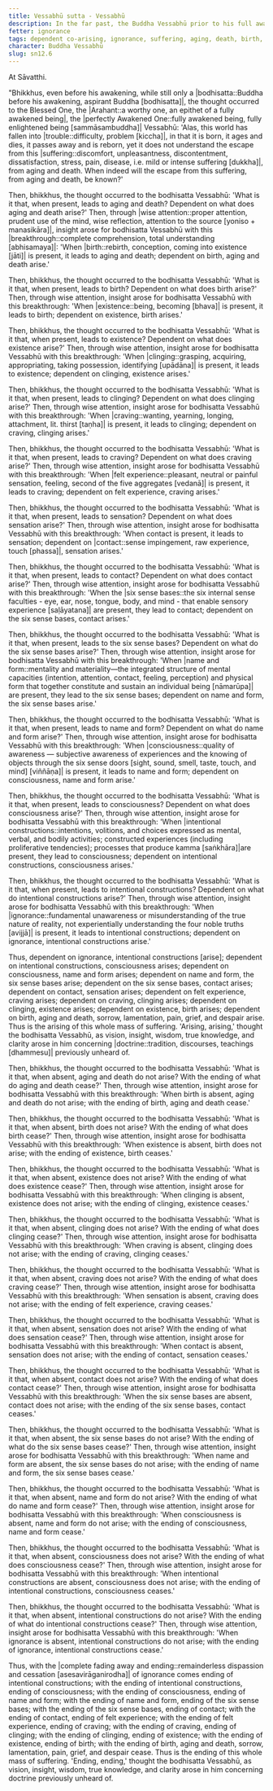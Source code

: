 ```yaml
---
title: Vessabhū sutta - Vessabhū
description: In the far past, the Buddha Vessabhū prior to his full awakening reflects on how the world has fallen into trouble and discovers the escape from suffering through wise attention and insight into dependent co-arising.
fetter: ignorance
tags: dependent co-arising, ignorance, suffering, aging, death, birth, existence, clinging, craving, sensation, feeling, contact, six sense bases, name and form, consciousness, intentional constructions, sn, sn12-21, sn12
character: Buddha Vessabhū
slug: sn12.6
---
```


At Sāvatthi.

"Bhikkhus, even before his awakening, while still only a |bodhisatta::Buddha before his awakening, aspirant Buddha [bodhisatta]|, the thought occurred to the Blessed One, the |Arahant::a worthy one, an epithet of a fully awakened being|, the |perfectly Awakened One::fully awakened being, fully enlightened being [sammāsambuddha]| Vessabhū: 'Alas, this world has fallen into |trouble::difficulty, problem [kiccha]|, in that it is born, it ages and dies, it passes away and is reborn, yet it does not understand the escape from this |suffering::discomfort, unpleasantness, discontentment, dissatisfaction, stress, pain, disease, i.e. mild or intense suffering [dukkha]|, from aging and death. When indeed will the escape from this suffering, from aging and death, be known?'

Then, bhikkhus, the thought occurred to the bodhisatta Vessabhū: 'What is it that, when present, leads to aging and death? Dependent on what does aging and death arise?' Then, through |wise attention::proper attention, prudent use of the mind, wise reflection, attention to the source [yoniso + manasikāra]|, insight arose for bodhisatta Vessabhū with this |breakthrough::complete comprehension, total understanding [abhisamaya]|: 'When |birth::rebirth, conception, coming into existence [jāti]| is present, it leads to aging and death; dependent on birth, aging and death arise.'

Then, bhikkhus, the thought occurred to the bodhisatta Vessabhū: 'What is it that, when present, leads to birth? Dependent on what does birth arise?' Then, through wise attention, insight arose for bodhisatta Vessabhū with this breakthrough: 'When |existence::being, becoming [bhava]| is present, it leads to birth; dependent on existence, birth arises.'

Then, bhikkhus, the thought occurred to the bodhisatta Vessabhū: 'What is it that, when present, leads to existence? Dependent on what does existence arise?' Then, through wise attention, insight arose for bodhisatta Vessabhū with this breakthrough: 'When |clinging::grasping, acquiring, appropriating, taking possession, identifying [upādāna]| is present, it leads to existence; dependent on clinging, existence arises.'

Then, bhikkhus, the thought occurred to the bodhisatta Vessabhū: 'What is it that, when present, leads to clinging? Dependent on what does clinging arise?' Then, through wise attention, insight arose for bodhisatta Vessabhū with this breakthrough: 'When |craving::wanting, yearning, longing, attachment, lit. thirst [taṇha]| is present, it leads to clinging; dependent on craving, clinging arises.'

Then, bhikkhus, the thought occurred to the bodhisatta Vessabhū: 'What is it that, when present, leads to craving? Dependent on what does craving arise?' Then, through wise attention, insight arose for bodhisatta Vessabhū with this breakthrough: 'When |felt experience::pleasant, neutral or painful sensation, feeling, second of the five aggregates [vedanā]| is present, it leads to craving; dependent on felt experience, craving arises.'

Then, bhikkhus, the thought occurred to the bodhisatta Vessabhū: 'What is it that, when present, leads to sensation? Dependent on what does sensation arise?' Then, through wise attention, insight arose for bodhisatta Vessabhū with this breakthrough: 'When contact is present, it leads to sensation; dependent on |contact::sense impingement, raw experience, touch [phassa]|, sensation arises.'

Then, bhikkhus, the thought occurred to the bodhisatta Vessabhū: 'What is it that, when present, leads to contact? Dependent on what does contact arise?' Then, through wise attention, insight arose for bodhisatta Vessabhū with this breakthrough: 'When the |six sense bases::the six internal sense faculties - eye, ear, nose, tongue, body, and mind - that enable sensory experience [saḷāyatana]| are present, they lead to contact; dependent on the six sense bases, contact arises.'

Then, bhikkhus, the thought occurred to the bodhisatta Vessabhū: 'What is it that, when present, leads to the six sense bases? Dependent on what do the six sense bases arise?' Then, through wise attention, insight arose for bodhisatta Vessabhū with this breakthrough: 'When |name and form::mentality and materiality—the integrated structure of mental capacities (intention, attention, contact, feeling, perception) and physical form that together constitute and sustain an individual being [nāmarūpa]| are present, they lead to the six sense bases; dependent on name and form, the six sense bases arise.'

Then, bhikkhus, the thought occurred to the bodhisatta Vessabhū: 'What is it that, when present, leads to name and form? Dependent on what do name and form arise?' Then, through wise attention, insight arose for bodhisatta Vessabhū with this breakthrough: 'When |consciousness::quality of awareness — subjective awareness of experiences and the knowing of objects through the six sense doors [sight, sound, smell, taste, touch, and mind] [viññāṇa]| is present, it leads to name and form; dependent on consciousness, name and form arise.'

Then, bhikkhus, the thought occurred to the bodhisatta Vessabhū: 'What is it that, when present, leads to consciousness? Dependent on what does consciousness arise?' Then, through wise attention, insight arose for bodhisatta Vessabhū with this breakthrough: 'When |intentional constructions::intentions, volitions, and choices expressed as mental, verbal, and bodily activities; constructed experiences (including proliferative tendencies); processes that produce kamma [saṅkhāra]|are present, they lead to consciousness; dependent on intentional constructions, consciousness arises.'

Then, bhikkhus, the thought occurred to the bodhisatta Vessabhū: 'What is it that, when present, leads to intentional constructions? Dependent on what do intentional constructions arise?' Then, through wise attention, insight arose for bodhisatta Vessabhū with this breakthrough: 'When |ignorance::fundamental unawareness or misunderstanding of the true nature of reality, not experientially understanding the four noble truths [avijjā]| is present, it leads to intentional constructions; dependent on ignorance, intentional constructions arise.'

Thus, dependent on ignorance, intentional constructions [arise]; dependent on intentional constructions, consciousness arises; dependent on consciousness, name and form arises; dependent on name and form, the six sense bases arise; dependent on the six sense bases, contact arises; dependent on contact, sensation arises; dependent on felt experience, craving arises; dependent on craving, clinging arises; dependent on clinging, existence arises; dependent on existence, birth arises; dependent on birth, aging and death, sorrow, lamentation, pain, grief, and despair arise. Thus is the arising of this whole mass of suffering. 'Arising, arising,' thought the bodhisatta Vessabhū, as vision, insight, wisdom, true knowledge, and clarity arose in him concerning |doctrine::tradition, discourses, teachings [dhammesu]| previously unheard of.

Then, bhikkhus, the thought occurred to the bodhisatta Vessabhū: 'What is it that, when absent, aging and death do not arise? With the ending of what do aging and death cease?' Then, through wise attention, insight arose for bodhisatta Vessabhū with this breakthrough: 'When birth is absent, aging and death do not arise; with the ending of birth, aging and death cease.'

Then, bhikkhus, the thought occurred to the bodhisatta Vessabhū: 'What is it that, when absent, birth does not arise? With the ending of what does birth cease?' Then, through wise attention, insight arose for bodhisatta Vessabhū with this breakthrough: 'When existence is absent, birth does not arise; with the ending of existence, birth ceases.'

Then, bhikkhus, the thought occurred to the bodhisatta Vessabhū: 'What is it that, when absent, existence does not arise? With the ending of what does existence cease?' Then, through wise attention, insight arose for bodhisatta Vessabhū with this breakthrough: 'When clinging is absent, existence does not arise; with the ending of clinging, existence ceases.'

Then, bhikkhus, the thought occurred to the bodhisatta Vessabhū: 'What is it that, when absent, clinging does not arise? With the ending of what does clinging cease?' Then, through wise attention, insight arose for bodhisatta Vessabhū with this breakthrough: 'When craving is absent, clinging does not arise; with the ending of craving, clinging ceases.'

Then, bhikkhus, the thought occurred to the bodhisatta Vessabhū: 'What is it that, when absent, craving does not arise? With the ending of what does craving cease?' Then, through wise attention, insight arose for bodhisatta Vessabhū with this breakthrough: 'When sensation is absent, craving does not arise; with the ending of felt experience, craving ceases.'

Then, bhikkhus, the thought occurred to the bodhisatta Vessabhū: 'What is it that, when absent, sensation does not arise? With the ending of what does sensation cease?' Then, through wise attention, insight arose for bodhisatta Vessabhū with this breakthrough: 'When contact is absent, sensation does not arise; with the ending of contact, sensation ceases.'

Then, bhikkhus, the thought occurred to the bodhisatta Vessabhū: 'What is it that, when absent, contact does not arise? With the ending of what does contact cease?' Then, through wise attention, insight arose for bodhisatta Vessabhū with this breakthrough: 'When the six sense bases are absent, contact does not arise; with the ending of the six sense bases, contact ceases.'

Then, bhikkhus, the thought occurred to the bodhisatta Vessabhū: 'What is it that, when absent, the six sense bases do not arise? With the ending of what do the six sense bases cease?' Then, through wise attention, insight arose for bodhisatta Vessabhū with this breakthrough: 'When name and form are absent, the six sense bases do not arise; with the ending of name and form, the six sense bases cease.'

Then, bhikkhus, the thought occurred to the bodhisatta Vessabhū: 'What is it that, when absent, name and form do not arise? With the ending of what do name and form cease?' Then, through wise attention, insight arose for bodhisatta Vessabhū with this breakthrough: 'When consciousness is absent, name and form do not arise; with the ending of consciousness, name and form cease.'

Then, bhikkhus, the thought occurred to the bodhisatta Vessabhū: 'What is it that, when absent, consciousness does not arise? With the ending of what does consciousness cease?' Then, through wise attention, insight arose for bodhisatta Vessabhū with this breakthrough: 'When intentional constructions are absent, consciousness does not arise; with the ending of intentional constructions, consciousness ceases.'

Then, bhikkhus, the thought occurred to the bodhisatta Vessabhū: 'What is it that, when absent, intentional constructions do not arise? With the ending of what do intentional constructions cease?' Then, through wise attention, insight arose for bodhisatta Vessabhū with this breakthrough: 'When ignorance is absent, intentional constructions do not arise; with the ending of ignorance, intentional constructions cease.'

Thus, with the |complete fading away and ending::remainderless dispassion and cessation [asesavirāganirodha]| of ignorance comes ending of intentional constructions; with the ending of intentional constructions, ending of consciousness; with the ending of consciousness, ending of name and form; with the ending of name and form, ending of the six sense bases; with the ending of the six sense bases, ending of contact; with the ending of contact, ending of felt experience; with the ending of felt experience, ending of craving; with the ending of craving, ending of clinging; with the ending of clinging, ending of existence; with the ending of existence, ending of birth; with the ending of birth, aging and death, sorrow, lamentation, pain, grief, and despair cease. Thus is the ending of this whole mass of suffering. 'Ending, ending,' thought the bodhisatta Vessabhū, as vision, insight, wisdom, true knowledge, and clarity arose in him concerning doctrine previously unheard of.